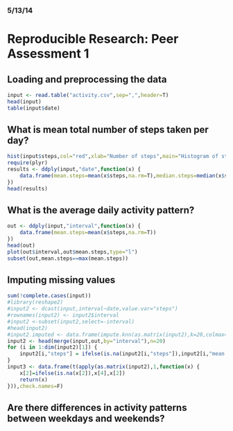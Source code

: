### 5/13/14 ###
# Reproducible Research: Peer Assessment 1


## Loading and preprocessing the data

```r
input <- read.table("activity.csv",sep=",",header=T)
head(input)
table(input$date)
```

## What is mean total number of steps taken per day?
``` r
hist(input$steps,col="red",xlab="Number of steps",main="Histogram of steps taken")
require(plyr)
results <- ddply(input,"date",function(x) {
	data.frame(mean.steps=mean(x$steps,na.rm=T),median.steps=median(x$steps,na.rm=T))
})
head(results)
```

## What is the average daily activity pattern?
``` r
out <- ddply(input,"interval",function(x) {
	data.frame(mean.steps=mean(x$steps,na.rm=T))
})
head(out)
plot(out$interval,out$mean.steps,type="l")
subset(out,mean.steps==max(mean.steps))

```

## Imputing missing values
``` r
sum(!complete.cases(input))
#library(reshape2)
#input2 <- dcast(input,interval~date,value.var="steps")
#rownames(input2) <- input2$interval
#input2 <-subset(input2,select=-interval)
#head(input2)
#input2.imputed <- data.frame(impute.knn(as.matrix(input2),k=20,colmax=1)$data,stringsAsFactors=F)
input2 <- head(merge(input,out,by="interval"),n=20)
for (i in 1:dim(input2)[1]) {
	input2[i,"steps"] = ifelse(is.na(input2[i,"steps"]),input2[i,"mean.steps"],input2[i,"steps"])
}
input3 <- data.frame(t(apply(as.matrix(input2),1,function(x) {
	x[2]=ifelse(is.na(x[2]),x[4],x[2])
	return(x)
})),check.names=F)

```

## Are there differences in activity patterns between weekdays and weekends?
